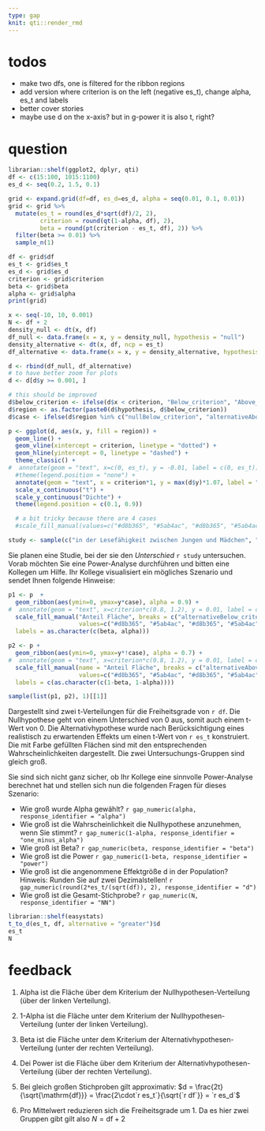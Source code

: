 ```yaml
---
type: gap
knit: qti::render_rmd
---
```


# todos
- make two dfs, one is filtered for the ribbon regions
- add version where criterion is on the left (negative es_t), change alpha, es_t and labels
- better cover stories
- maybe use d on the x-axis? but in g-power it is also t, right?

# question

```r
librarian::shelf(ggplot2, dplyr, qti)
df <- c(15:100, 1015:1100)
es_d <- seq(0.2, 1.5, 0.1)

grid <- expand.grid(df=df, es_d=es_d, alpha = seq(0.01, 0.1, 0.01))
grid <- grid %>%
  mutate(es_t = round(es_d*sqrt(df)/2, 2),
         criterion = round(qt(1-alpha, df), 2),
         beta = round(pt(criterion - es_t, df), 2)) %>%
  filter(beta >= 0.01) %>%
  sample_n(1)

df <- grid$df
es_t <- grid$es_t
es_d <- grid$es_d
criterion <- grid$criterion
beta <- grid$beta
alpha <- grid$alpha
print(grid)

x <- seq(-10, 10, 0.001)
N <- df + 2 
density_null <- dt(x, df)
df_null <- data.frame(x = x, y = density_null, hypothesis = "null") 
density_alternative <- dt(x, df, ncp = es_t)
df_alternative <- data.frame(x = x, y = density_alternative, hypothesis = "alternative")

d <- rbind(df_null, df_alternative)
# to have better zoom for plots
d <- d[d$y >= 0.001, ]

# this should be improved
d$below_criterion <- ifelse(d$x < criterion, "Below_criterion", "Above_criterion")
d$region <- as.factor(paste0(d$hypothesis, d$below_criterion))
d$case <- ifelse(d$region %in% c("nullBelow_criterion", "alternativeAbove_criterion"), 0, 1)

p <- ggplot(d, aes(x, y, fill = region)) +
  geom_line() + 
  geom_vline(xintercept = criterion, linetype = "dotted") +
  geom_hline(yintercept = 0, linetype = "dashed") + 
  theme_classic() + 
#  annotate(geom = "text", x=c(0, es_t), y = -0.01, label = c(0, es_t)) + 
  #theme(legend.position = "none") + 
  annotate(geom = "text", x = criterion*1, y = max(d$y)*1.07, label = "Kriterium") + 
  scale_x_continuous("t") + 
  scale_y_continuous("Dichte") +
  theme(legend.position = c(0.1, 0.9))

  # a bit tricky because there are 4 cases
  #scale_fill_manual(values=c("#d8b365", "#5ab4ac", "#d8b365", "#5ab4ac"))
```

```r
study <- sample(c("in der Lesefähigkeit zwischen Jungen und Mädchen", "zwischen Verhaltenstherapie und psychodynamischer Therapie", "zwischen digitaler Lehre und Präsenzlehre"), 1)
```

Sie planen eine Studie, bei der sie den *Unterschied* `r study` untersuchen. Vorab möchten Sie eine Power-Analyse durchführen und bitten eine Kollegen um Hilfe. Ihr Kollege visualisiert ein mögliches Szenario und sendet Ihnen folgende Hinweise:

```r
p1 <- p  + 
  geom_ribbon(aes(ymin=0, ymax=y*case), alpha = 0.9) + 
#  annotate(geom = "text", x=criterion*c(0.8, 1.2), y = 0.01, label = c(beta, alpha)) +
  scale_fill_manual("Anteil Fläche", breaks = c("alternativeBelow_criterion", "nullAbove_criterion"),
                    values=c("#d8b365", "#5ab4ac", "#d8b365", "#5ab4ac"),
  labels = as.character(c(beta, alpha)))

p2 <- p + 
  geom_ribbon(aes(ymin=0, ymax=y*!case), alpha = 0.7) + 
#  annotate(geom = "text", x=criterion*c(0.8, 1.2), y = 0.01, label = c(1-alpha, 1-beta)) + 
  scale_fill_manual(name = "Anteil Fläche", breaks = c("alternativeAbove_criterion", "nullBelow_criterion"),
                    values=c("#d8b365", "#5ab4ac", "#d8b365", "#5ab4ac"),
  labels = c(as.character(c(1-beta, 1-alpha))))

sample(list(p1, p2), 1)[[1]]
```

Dargestellt sind zwei t-Verteilungen für die Freiheitsgrade von `r df`. Die Nullhypothese geht von einem Unterschied von 0 aus, somit auch einem t-Wert von 0. Die Alternativhypothese wurde nach Berücksichtigung eines realistisch zu erwartenden Effekts um einen t-Wert von `r es_t` konstruiert. Die mit Farbe gefüllten Flächen sind mit den entsprechenden Wahrscheinlichkeiten dargestellt. Die zwei Untersuchungs-Gruppen sind gleich groß.

Sie sind sich nicht ganz sicher, ob Ihr Kollege eine sinnvolle Power-Analyse berechnet hat und stellen sich nun die folgenden Fragen für dieses Szenario:

* Wie groß wurde Alpha gewählt? `r gap_numeric(alpha, response_identifier = "alpha")`
* Wie groß ist die Wahrscheinlichkeit die Nullhypothese anzunehmen, wenn Sie stimmt? `r gap_numeric(1-alpha, response_identifier = "one_minus_alpha")`
* Wie groß ist Beta? `r gap_numeric(beta, response_identifier = "beta")` 
* Wie groß ist die Power `r gap_numeric(1-beta, response_identifier = "power")` 
* Wie groß ist die angenommene Effektgröße d in der Population? Hinweis: Runden Sie auf zwei Dezimalstellen! `r gap_numeric(round(2*es_t/(sqrt(df)), 2), response_identifier = "d")`
* Wie groß ist die Gesamt-Stichprobe? `r gap_numeric(N, response_identifier = "NN")`

```r
librarian::shelf(easystats)
t_to_d(es_t, df, alternative = "greater")$d
es_t
N
```

# feedback

1. Alpha ist die Fläche über dem Kriterium der Nullhypothesen-Verteilung (über der linken Verteilung).

2. 1-Alpha ist die Fläche unter dem Kriterium der Nullhypothesen-Verteilung (unter der linken Verteilung).

3. Beta ist die Fläche unter dem Kriterium der Alternativhypothesen-Verteilung (unter der rechten Verteilung).

4. Dei Power ist die Fläche über dem Kriterium der Alternativhypothesen-Verteilung (über der rechten Verteilung).

5. Bei gleich großen Stichproben gilt approximativ: $d = \frac{2t}{\sqrt{\mathrm{df}}} = \frac{2\cdot`r es_t`}{\sqrt{`r df`}} = `r es_d`$

6. Pro Mittelwert reduzieren sich die Freiheitsgrade um 1. Da es hier zwei Gruppen gibt gilt also $N=\mathrm{df}+2$
